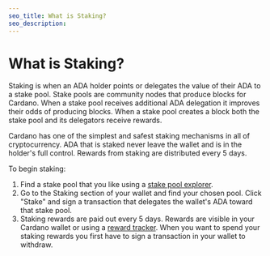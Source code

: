 ```yaml
---
seo_title: What is Staking?
seo_description:
---
```


# What is Staking?

Staking is when an ADA holder points or delegates the value of their ADA to a stake pool. Stake pools are community nodes that produce blocks for Cardano. When a stake pool receives additional ADA delegation it improves their odds of producing blocks. When a stake pool creates a block both the stake pool and its delegators receive rewards.

Cardano has one of the simplest and safest staking mechanisms in all of cryptocurrency. ADA that is staked never leave the wallet and is in the holder's full control. Rewards from staking are distributed every 5 days.  

To begin staking: 
1. Find a stake pool that you like using a [stake pool explorer]().
2. Go to the Staking section of your wallet and find your chosen pool. Click "Stake" and sign a transaction that delegates the wallet's ADA toward that stake pool.  
3. Staking rewards are paid out every 5 days. Rewards are visible in your Cardano wallet or using a [reward tracker](). When you want to spend your staking rewards you first have to sign a transaction in your wallet to withdraw. 
